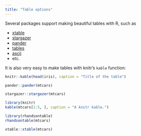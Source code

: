 ```yaml
---
title: "Table options"
---
```


Several packages support making beautiful tables with R, such as

* [xtable](https://cran.r-project.org/web/packages/xtable/)
* [stargazer](https://cran.r-project.org/web/packages/stargazer/)
* [pander](http://rapporter.github.io/pander/)
* [tables](https://cran.r-project.org/web/packages/tables/)
* [ascii](http://eusebe.github.io/ascii/)
* etc.

It is also very easy to make tables with knitr's `kable` function:


```r
knitr::kable(head(iris), caption = "Title of the table")

```


<!-- ```{r eval=FALSE, include=FALSE, echo=TRUE} -->
<!-- tables::knit_print.tabular(mtcars) -->
<!-- ``` -->




```r
pander::pander(mtcars)
```



```r
stargazer::stargazer(mtcars)
```




```r
library(knitr)
kable(mtcars[1:5, ], caption = "A knitr kable.")
```


```r
library(rhandsontable)
rhandsontable(mtcars)
```


```r
xtable::xtable(mtcars)
```

